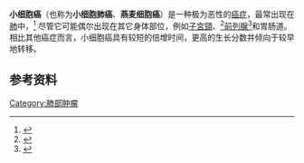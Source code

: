{{multiple issues|
{{expand|time=2017-07-11T00:29:06+00:00}}
{{expert|time=2017-07-11T00:29:06+00:00}}
{{refimprove|time=2017-07-11T00:29:06+00:00}}
}}
{{Infobox medical condition
|Name=Small-cell carcinoma
|Image=Small cell lung cancer - cytology.jpg
|Caption=[[Micrograph|Micrograph]] of a '''small-cell carcinoma''' of the [[lung|lung]] showing cells with [[nuclear_moulding|nuclear moulding]], minimal amount of [[cytoplasm|cytoplasm]] and [[stippled_chromatin|stippled chromatin]]. [[FNA_specimen|FNA specimen]]. [[Field_stain|Field stain]].
|MedlinePlus=000122
}}{{medical}}
'''小细胞癌'''（也称为'''小细胞肺癌'''、'''燕麦细胞癌'''）是一种极为恶性的[[癌症|癌症]]，最常出现在[[肺|肺]]中，<ref>{{DorlandsDict|nine/000951105|small-cell carcinoma}}</ref> 尽管它可能偶尔出现在其它身体部位，例如[[子宮頸|子宮頸]]、<ref name="NasuHirakawa">{{Cite journal|title=Advanced small cell carcinoma of the uterine cervix treated by neoadjuvant chemotherapy with irinotecan and cisplatin followed by radical surgery|journal=Rare Tumors|issue=1|doi=10.4081/rt.2011.e6|year=2011|volume=3|pages=e6|pmc=3070456|pmid=21464879}}</ref>[[前列腺|前列腺]]<ref name="CapizzelloPeponi">{{Cite journal|title=Pure small cellliterature review|url=http://content.karger.com/produktedb/produkte.asp?DOI=10.1159/000324717|journal=Case Rep Oncol|issue=1|doi=10.1159/000324717|year=2011|volume=4|pages=88–95|pmc=3072185|pmid=21475596|access-date=2020-10-07|archive-date=2020-06-10|archive-url=https://web.archive.org/web/20200610194059/https://content.karger.com/produktedb/produkte.asp?DOI=10.1159%2F000324717|dead-url=no}}</ref>和胃肠道。相比其他癌症而言，小细胞癌具有较短的倍增时间，更高的生长分数并倾向于较早地转移。

== 参考资料 ==
{{reflist|2}}
{{上皮腫瘤}}
[[Category:肺部肿瘤|Category:肺部肿瘤]]